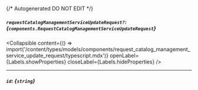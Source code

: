 {/* Autogenerated DO NOT EDIT  */}

##### `requestCatalogManagementServiceUpdateRequest?`: *{`components.RequestCatalogManagementServiceUpdateRequest`}*

<Collapsible content={() => import('/content/types/models/components/request_catalog_management_service_update_request/typescript.mdx')} openLabel={Labels.showProperties} closeLabel={Labels.hideProperties} />


---
##### `id`: *{`string`}*


